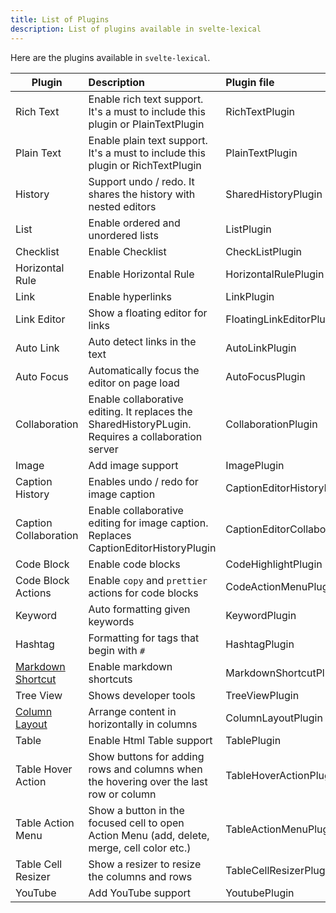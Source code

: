 ```yaml
---
title: List of Plugins
description: List of plugins available in svelte-lexical
---
```


Here are the plugins available in `svelte-lexical`.

| Plugin                                  | Description                                                                                        | Plugin file                      | Dependencies                     |
| --------------------------------------- | :------------------------------------------------------------------------------------------------- | :------------------------------- | :------------------------------- |
| Rich Text                               | Enable rich text support. It's a must to include this plugin or PlainTextPlugin                    | RichTextPlugin                   |                                  |
| Plain Text                              | Enable plain text support. It's a must to include this plugin or RichTextPlugin                    | PlainTextPlugin                  |                                  |
| History                                 | Support undo / redo. It shares the history with nested editors                                     | SharedHistoryPlugin              |                                  |
| List                                    | Enable ordered and unordered lists                                                                 | ListPlugin                       |                                  |
| Checklist                               | Enable Checklist                                                                                   | CheckListPlugin                  |                                  |
| Horizontal Rule                         | Enable Horizontal Rule                                                                             | HorizontalRulePlugin             |                                  |
| Link                                    | Enable hyperlinks                                                                                  | LinkPlugin                       |                                  |
| Link Editor                             | Show a floating editor for links                                                                   | FloatingLinkEditorPlugin         | LinkPlugin                       |
| Auto Link                               | Auto detect links in the text                                                                      | AutoLinkPlugin                   |                                  |
| Auto Focus                              | Automatically focus the editor on page load                                                        | AutoFocusPlugin                  |                                  |
| Collaboration                           | Enable collaborative editing. It replaces the SharedHistoryPLugin. Requires a collaboration server | CollaborationPlugin              |                                  |
| Image                                   | Add image support                                                                                  | ImagePlugin                      |                                  |
| Caption History                         | Enables undo / redo for image caption                                                              | CaptionEditorHistoryPlugin       | ImagePlugin                      |
| Caption Collaboration                   | Enable collaborative editing for image caption. Replaces CaptionEditorHistoryPlugin                | CaptionEditorCollaborationPlugin | ImagePlugin                      |
| Code Block                              | Enable code blocks                                                                                 | CodeHighlightPlugin              |                                  |
| Code Block Actions                      | Enable `copy` and `prettier` actions for code blocks                                               | CodeActionMenuPlugin             | CodeHighlightPlugin              |
| Keyword                                 | Auto formatting given keywords                                                                     | KeywordPlugin                    |                                  |
| Hashtag                                 | Formatting for tags that begin with `#`                                                            | HashtagPlugin                    |                                  |
| [Markdown Shortcut](markdown-shortcuts) | Enable markdown shortcuts                                                                          | MarkdownShortcutPlugin           | Depends on the transformers used |
| Tree View                               | Shows developer tools                                                                              | TreeViewPlugin                   |                                  |
| [Column Layout](column-layout)          | Arrange content in horizontally in columns                                                         | ColumnLayoutPlugin               |                                  |
| Table                                   | Enable Html Table support                                                                          | TablePlugin                      |                                  |
| Table Hover Action                      | Show buttons for adding rows and columns when the hovering over the last row or column             | TableHoverActionPlugin           | TablePlugin                      |
| Table Action Menu                       | Show a button in the focused cell to open Action Menu (add, delete, merge, cell color etc.)        | TableActionMenuPlugin            | TablePlugin                      |
| Table Cell Resizer                      | Show a resizer to resize the columns and rows                                                      | TableCellResizerPlugin           | TablePlugin                      |
| YouTube                                 | Add YouTube support                                                                                | YoutubePlugin                    |                                  |
